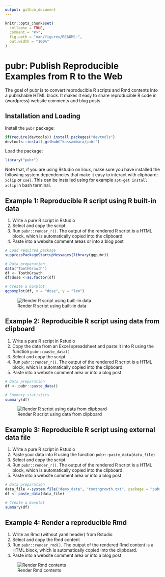 ```yaml
---
output: github_document
---
```


<!-- README.md is generated from README.Rmd. Please edit that file -->

```r
knitr::opts_chunk$set(
  collapse = TRUE,
  comment = "#>",
  fig.path = "man/figures/README-",
  out.width = "100%"
)
```

# pubr: Publish Reproducible Examples from R to the Web


The goal of pubr is to convert reproducible R scripts and Rmd contents into a publishable HTML block. It makes it easy to share reproducible R code in (wordpress) website comments and blog posts.

## Installation and Loading
   
   
Install the `pubr` package:
   
```r
if(require(devtools)) install.packages("devtools")
devtools::install_github("kassambara/pubr")
```
   
   
Load the package:
   
   
```r
library("pubr")
```
  
  
Note that, if you are using Rstudio on linux, make sure you have installed the following system dependencies that make it easy to interact with clipboard: `xclip` or `xsel`. This can be installed using for example `apt-get install xclip` in bash terminal.
  
  
   
## Example 1: Reproducible R script using R built-in data


1. Write a pure R script in Rstudio
2. Select and copy the script
3. Run `pubr::render_r()`. The output of the rendered R script is a HTML block, which is automatically copied into the clipboard.
4. Paste into a website comment areas or into a blog post
     

```r
# Load required package
suppressPackageStartupMessages(library(ggpubr))

# Data preparation
data("ToothGrowth")
df <- ToothGrowth
df$dose <-as.factor(df)

# Create a boxplot
ggboxplot(df, x = "dose", y = "len")
```
    
    
![Render R script using built-in data](tools/render-r-script-using-built-in-r-data.gif)
  
  
## Example 2: Reproducible R script using data from clipboard


1. Write a pure R script in Rstudio
2. Copy the data from an Excel spreadsheet and paste it into R using the function `pubr::paste_data()`
3. Select and copy the script
4. Run `pubr::render_r()`. The output of the rendered R script is a HTML block, which is automatically copied into the clipboard.
5. Paste into a website comment area or into a blog post


```r
# Data preparation
df <- pubr::paste_data()

# Summary statistics
summary(df)
```


![Render R script using data from clipboard](tools/render-r-script-using-data-from-clipboard.gif)



## Example 3: Reproducible R script using external data file


1. Write a pure R script in Rstudio
2. Paste your data into R using the function `pubr::paste_data(data_file)`
3. Select and copy the script
4. Run `pubr::render_r()`. The output of the rendered R script is a HTML block, which is automatically copied into the clipboard.
5. Paste into a website comment area or into a blog post


```r
# Data preparation
data_file <-system.file("demo_data", "toothgrowth.txt", package = "pubr")
df <- paste_data(data_file)

# Create a boxplot
summary(df)
```
   
   
## Example 4: Render a reproducible Rmd 
   
   
1. Write an Rmd (without yaml header) from Rstudio
2. Select and copy the Rmd content
4. Run `pubr::render_rmd()`. The output of the rendered Rmd content is a HTML block, which is automatically copied into the clipboard.
5. Paste into a website comment area or into a blog post
   
   
![Render Rmd contents](tools/render-rmd-contents-web.gif)


